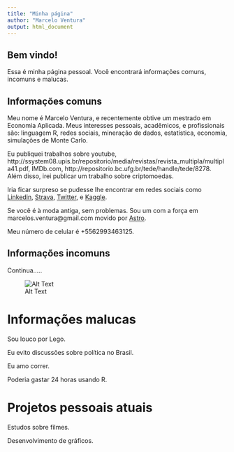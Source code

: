 ```yaml
---
title: "Minha página"
author: "Marcelo Ventura"
output: html_document
---
```


## Bem vindo!

Essa é minha página pessoal. Você encontrará informações comuns, incomuns e malucas.

## Informações comuns

Meu nome é Marcelo Ventura, e recentemente obtive um mestrado em Economia Aplicada. Meus interesses pessoais, acadêmicos, e profissionais são: linguagem R, redes sociais, mineração de dados, estatística, economia, simulações de Monte Carlo. 

Eu publiquei trabalhos sobre youtube, http://ssystem08.upis.br/repositorio/media/revistas/revista_multipla/multipla41.pdf, IMDb.com, http://repositorio.bc.ufg.br/tede/handle/tede/8278. Além disso, irei publicar um trabalho sobre criptomoedas. 

Iria ficar surpreso se pudesse lhe encontrar em redes sociais como [Linkedin]( https://www.linkedin.com/in/marcelo-ventura-8542a9a6/), [Strava]( https://www.strava.com/athletes/19622799), [Twitter]( https://www.twitter.com/marcelosventura), e [Kaggle]( https://www.kaggle.com/marceloventura).

Se você é à moda antiga, sem problemas. Sou um com a força em marcelos.ventura@gmail.com movido por [Astro](www.helloastro.com).

Meu número de celular é +5562993463125.

## Informações incomuns

Continua.....

![Alt Text](https://media.giphy.com/media/xT5LMWNOjGqJzUfyve/giphy.gif)

# Informações malucas

Sou louco por Lego.

Eu evito discussões sobre política no Brasil.

Eu amo correr.

Poderia gastar 24 horas usando R.

# Projetos pessoais atuais

Estudos sobre filmes.

Desenvolvimento de gráficos.

